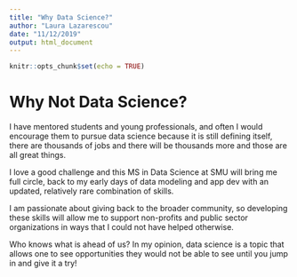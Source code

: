 ```yaml
---
title: "Why Data Science?"
author: "Laura Lazarescou"
date: "11/12/2019"
output: html_document
---
```


```r
knitr::opts_chunk$set(echo = TRUE)
```
# Why Not Data Science?

I have mentored students and young professionals, and often I would encourage them to pursue
data science because it is still defining itself, there are thousands of jobs and there will 
be thousands more and those are all great things.

I love a good challenge and this MS in Data Science at SMU will bring me full circle, back to my 
early days of data modeling and app dev with an updated, relatively rare combination of skills.

I am passionate about giving back to the broader community, so developing these skills will
allow me to support non-profits and public sector organizations in ways that I could not have helped
otherwise.  

Who knows what is ahead of us?  In my opinion, data science is a topic that allows one to see
opportunities they would not be able to see until you jump in and give it a try!







